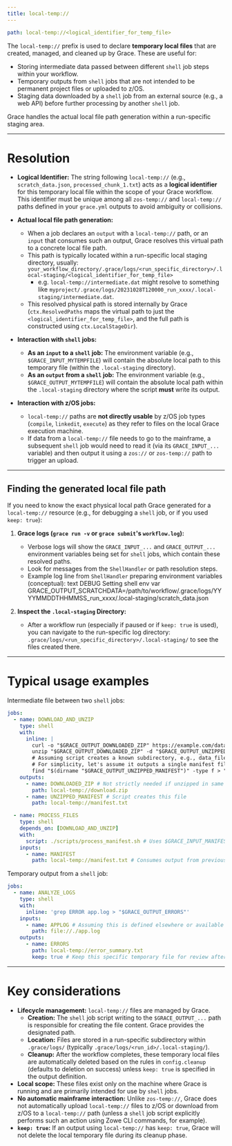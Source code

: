 ```yaml
---
title: local-temp://
---
```


```yaml
path: local-temp://<logical_identifier_for_temp_file>
```

The `local-temp://` prefix is used to declare **temporary local files** that are created, managed, and cleaned up by Grace. These are useful for:

- Storing intermediate data passed between different `shell` job steps within your workflow.
- Temporary outputs from `shell` jobs that are not intended to be permanent project files or uploaded to z/OS.
- Staging data downloaded by a `shell` job from an external source (e.g., a web API) before further processing by another `shell` job.

Grace handles the actual local file path generation within a run-specific staging area.

---

# Resolution

- **Logical Identifier:** The string following `local-temp://` (e.g., `scratch_data.json`, `processed_chunk_1.txt`) acts as a **logical identifier** for this temporary local file within the scope of your Grace workflow. This identifier must be unique among all `zos-temp://` and `local-temp://` paths defined in your `grace.yml` outputs to avoid ambiguity or collisions.

- **Actual local file path generation:**

  - When a job declares an `output` with a `local-temp://` path, or an `input` that consumes such an output, Grace resolves this virtual path to a concrete local file path.
  - This path is typically located within a run-specific local staging directory, usually:
    `your_workflow_directory/.grace/logs/<run_specific_directory>/.local-staging/<logical_identifier_for_temp_file>`
    - e.g. `local-temp://intermediate.dat` might resolve to something like `myproject/.grace/logs/20231028T120000_run_xxxx/.local-staging/intermediate.dat`.
  - This resolved physical path is stored internally by Grace (`ctx.ResolvedPaths` maps the virtual path to just the `<logical_identifier_for_temp_file>`, and the full path is constructed using `ctx.LocalStageDir`).

- **Interaction with `shell` jobs:**

  - **As an `input` to a `shell` job:** The environment variable (e.g., `$GRACE_INPUT_MYTEMPFILE`) will contain the absolute local path to this temporary file (within the `.local-staging` directory).
  - **As an `output` from a `shell` job:** The environment variable (e.g., `$GRACE_OUTPUT_MYTEMPFILE`) will contain the absolute local path within the `.local-staging` directory where the script **must** write its output.

- **Interaction with z/OS jobs:**
  - `local-temp://` paths are **not directly usable** by z/OS job types (`compile`, `linkedit`, `execute`) as they refer to files on the local Grace execution machine.
  - If data from a `local-temp://` file needs to go to the mainframe, a subsequent `shell` job would need to read it (via its `GRACE_INPUT_...` variable) and then output it using a `zos://` or `zos-temp://` path to trigger an upload.

---

## Finding the generated local file path

If you need to know the exact physical local path Grace generated for a `local-temp://` resource (e.g., for debugging a `shell` job, or if you used `keep: true`):

1.  **Grace logs (`grace run -v` or `grace submit`'s `workflow.log`):**

    - Verbose logs will show the `GRACE_INPUT_...` and `GRACE_OUTPUT_...` environment variables being set for `shell` jobs, which contain these resolved paths.
    - Look for messages from the `ShellHandler` or path resolution steps.
    - Example log line from `ShellHandler` preparing environment variables (conceptual):
      text
      DEBUG Setting shell env var GRACE_OUTPUT_SCRATCHDATA=/path/to/workflow/.grace/logs/YYYYMMDDTHHMMSS_run_xxxx/.local-staging/scratch_data.json

2.  **Inspect the `.local-staging` Directory:**
    - After a workflow run (especially if paused or if `keep: true` is used), you can navigate to the run-specific log directory: `.grace/logs/<run_specific_directory>/.local-staging/` to see the files created there.

---

# Typical usage examples

Intermediate file between two `shell` jobs:

```yaml
jobs:
  - name: DOWNLOAD_AND_UNZIP
    type: shell
    with:
      inline: |
        curl -o "$GRACE_OUTPUT_DOWNLOADED_ZIP" https://example.com/data.zip
        unzip "$GRACE_OUTPUT_DOWNLOADED_ZIP" -d "$GRACE_OUTPUT_UNZIPPED_DIR_PARENT" 
        # Assuming script creates a known subdirectory, e.g., data_files
        # For simplicity, let's assume it outputs a single manifest file
        find "$(dirname "$GRACE_OUTPUT_UNZIPPED_MANIFEST")" -type f > "$GRACE_OUTPUT_UNZIPPED_MANIFEST"
    outputs:
      - name: DOWNLOADED_ZIP # Not strictly needed if unzipped in same step, but example
        path: local-temp://download.zip
      - name: UNZIPPED_MANIFEST # Script creates this file
        path: local-temp://manifest.txt

  - name: PROCESS_FILES
    type: shell
    depends_on: [DOWNLOAD_AND_UNZIP]
    with:
      script: ./scripts/process_manifest.sh # Uses $GRACE_INPUT_MANIFEST
    inputs:
      - name: MANIFEST
        path: local-temp://manifest.txt # Consumes output from previous shell job
```

Temporary output from a `shell` job:

```yaml
jobs:
  - name: ANALYZE_LOGS
    type: shell
    with:
      inline: 'grep ERROR app.log > "$GRACE_OUTPUT_ERRORS"'
    inputs:
      - name: APPLOG # Assuming this is defined elsewhere or available
        path: file://./app.log
    outputs:
      - name: ERRORS
        path: local-temp://error_summary.txt
        keep: true # Keep this specific temporary file for review after the run
```

---

# Key considerations

- **Lifecycle management:** `local-temp://` files are managed by Grace.
  - **Creation:** The `shell` job script writing to the `$GRACE_OUTPUT_...` path is responsible for creating the file content. Grace provides the designated path.
  - **Location:** Files are stored in a run-specific subdirectory within `.grace/logs/` (typically `.grace/logs/<run_id>/.local-staging/`).
  - **Cleanup:** After the workflow completes, these temporary local files are automatically deleted based on the rules in `config.cleanup` (defaults to deletion on success) unless `keep: true` is specified in the output definition.
- **Local scope:** These files exist only on the machine where Grace is running and are primarily intended for use by `shell` jobs.
- **No automatic mainframe interaction:** Unlike `zos-temp://`, Grace does not automatically upload `local-temp://` files to z/OS or download from z/OS to a `local-temp://` path (unless a `shell` job script explicitly performs such an action using Zowe CLI commands, for example).
- **`keep: true`:** If an output using `local-temp://` has `keep: true`, Grace will not delete the local temporary file during its cleanup phase.
